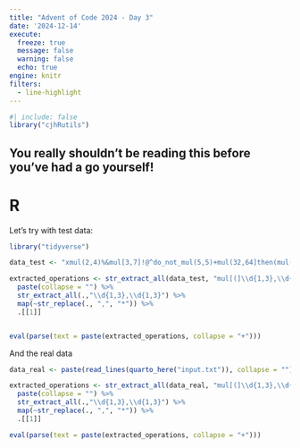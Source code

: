 ```yaml
---
title: "Advent of Code 2024 - Day 3"
date: '2024-12-14'
execute:
  freeze: true
  message: false
  warning: false
  echo: true
engine: knitr
filters:
  - line-highlight
---
```


```r
#| include: false
library("cjhRutils")
```

::: {.callout-note appearance="simple"}

# You really shouldn't be reading this before you've had a go yourself!

:::

# R

Let's try with test data:

```r
library("tidyverse")

data_test <- "xmul(2,4)%&mul[3,7]!@^do_not_mul(5,5)+mul(32,64]then(mul(11,8)mul(8,5))"

extracted_operations <- str_extract_all(data_test, "mul[(]\\d{1,3},\\d{1,3}[)]")[[1]] %>% 
  paste(collapse = "") %>% 
  str_extract_all(.,"\\d{1,3},\\d{1,3}") %>% 
  map(~str_replace(., ",", "*")) %>% 
  .[[1]] 


eval(parse(text = paste(extracted_operations, collapse = "+")))
```

And the real data

```r
data_real <- paste(read_lines(quarto_here("input.txt")), collapse = "")

extracted_operations <- str_extract_all(data_real, "mul[(]\\d{1,3},\\d{1,3}[)]")[[1]] %>% 
  paste(collapse = "") %>% 
  str_extract_all(.,"\\d{1,3},\\d{1,3}") %>% 
  map(~str_replace(., ",", "*")) %>% 
  .[[1]] 

eval(parse(text = paste(extracted_operations, collapse = "+")))
```

